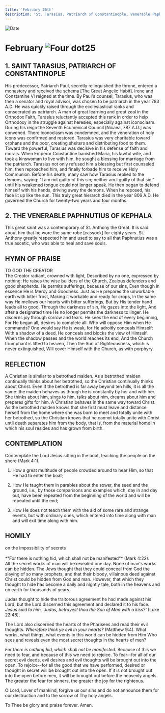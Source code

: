 ```yaml
---
title: 'February 25th'
description: 'St. Tarasius, Patriarch of Constantinople, Venerable Paphnutius of Kephala'
---
```


<RunningHead />
<Image src="/title-imprint.png" height={68} width={50} alt="Date" className="title-imprint"/>

# <div id="date">February <Image className="four-dot" src="/four-dot.png" height={15} width={15} alt="Four dot" />25</div>

## 1. SAINT TARASIUS, PATRIARCH OF CONSTANTINOPLE

His predecessor, Patriarch Paul, secretly relinquished the throne, entered a monastery and received the schema [The Great Angelic Habit]. Irene and Constantine VI reigned at the time. By Paul's counsel, Tarasius, who was then a senator and royal advisor, was chosen to be patriarch in the year 783 A.D. He was quickly raised through the ecclesiastical ranks and consecrated as patriarch. A man of great learning and great zeal in the Orthodox Faith, Tarasius reluctantly accepted this rank in order to help Orthodoxy in the struggle against heresies, especially against iconoclasm. During his reign the Seventh Ecumenical Council [Nicaea, 787 A.D.] was convened. There iconoclasm was condemned, and the veneration of holy icons was confirmed and restored. Tarasius was very charitable toward orphans and the poor, creating shelters and distributing food to them. Toward the powerful, Tarasius was decisive in his defense of faith and morals. When Emperor Constantine banished Maria, his lawful wife, and took a kinswoman to live with him, he sought a blessing for marriage from the patriarch. Tarasius not only refused him a blessing but first counseled him, then reproached him, and finally forbade him to receive Holy Communion. Before his death, many saw how Tarasius replied to the demons, saying: "I am not guilty of this sin; neither am I guilty of that sin," until his weakened tongue could not longer speak. He then began to defend himself with his hands, driving away the demons. When he reposed, his face lit up like the sun. This truly great hierarch died in the year 806 A.D. He governed the Church for twenty-two years and four months.

## 2. THE VENERABLE PAPHNUTIUS OF KEPHALA

This great saint was a contemporary of St. Anthony the Great. It is said about him that he wore the same robe [cassock] for eighty years. St. Anthony greatly respected him and used to say to all that Paphnutius was a true ascetic, who was able to heal and save souls.


## HYMN OF PRAISE
<div style={{textAlign:'center', color:'crimson', fontWeight:'bold'}}>
TO GOD THE CREATOR
</div>
The Creator radiant, crowned with light,  
Described by no one, expressed by nothing:  
He raises the wise builders of the Church,  
Zealous defenders and good shepherds.  
He permits sufferings, because of our sins,  
Even though in essence He is Mercy and Goodness.  
Just as He prepares the unworkable earth with bitter frost,  
Making it workable and ready for crops,  
In the same way He mellows our hearts with bitter sufferings,  
But by His tender hand leads all to good.  
Through the darkness of sin, He gazes into the light,  
And after a designated time He no longer permits the darkness to linger.  
He discerns joy through sorrow and tears.  
He sees the end of every beginning,  
For He began all, desires to complete all.  
Who will oppose Him when He commands?  
One would say He is weak, for He adroitly conceals Himself:  
With a shadow of a deed, He conceals and blocks the view of Himself.  
When the shadow passes and the world reaches its end,  
And the Church triumphant is lifted to heaven,  
Then the Sun of Righteousness, which is never extinguished,  
Will cover Himself with the Church, as with porphyry.  


## REFLECTION

A Christian is similar to a betrothed maiden. As a betrothed maiden continually thinks about her betrothed, so the Christian continually thinks about Christ. Even if the betrothed is far away beyond ten hills, it is all the same: the maiden behaves as though he is constantly by her and with her. She thinks about him, sings to him, talks about him, dreams about him and prepares gifts for him. A Christian behaves in the same way toward Christ. As the betrothed maiden knows that she first must leave and distance herself from the home where she was born to meet and totally unite with her betrothed, so the Christian knows that he cannot totally unite with Christ until death separates him from the body, that is, from the material home in which his soul resides and has grown from birth.


## CONTEMPLATION

Contemplate the Lord Jesus sitting in the boat, teaching the people on the shore (Mark 4:1).

1. How a great multitude of people crowded around to hear Him, so that He had to enter the boat;

2. How He taught them in parables about the sower, the seed and the ground, i.e., by those comparisons and examples which, day in and day out, have been repeated from the beginning of the world and will be repeated until the end;

3. How He does not teach them with the aid of some rare and strange events, but with ordinary ones, which entered into time along with man and will exit time along with him.


## HOMILY
<div style={{textAlign:'center', color:'crimson', fontWeight:'bold'}}>
on the impossibility of secrets
</div><br />
<div style={{textAlign:'right'}}>
*"For there is nothing hid, which shall not be manifested"* (Mark 4:22).
</div>
All the secret works of man will be revealed one day. None of man's works can be hidden. The Jews thought that they could conceal from God the slaying of so many prophets, and that their bloody, villainous deed against Christ could be hidden from God and man. However, that which they thought to hide has become a daily and nightly tale, both in the heavens and on earth for thousands of years.

Judas thought to hide the traitorous agreement he had made against his Lord, but the Lord discerned this agreement and declared it to his face. *Jesus said to him, 'Judas, betrayest thou the Son of Man with a kiss?'* (Luke 22:48).

The Lord also discerned the hearts of the Pharisees and read their evil thoughts. *Wherefore think ye evil in your hearts?* (Matthew 9:4). What works, what things, what events in this world can be hidden from Him Who sees and reveals even the most secret thoughts in the hearts of men?

*For there is nothing hid, which shall not be manifested.* Because of this we need to fear, and because of this we need to rejoice. To fear--for all of our secret evil deeds, evil desires and evil thoughts will be brought out into the open. To rejoice--for all the good that we have performed, desired or thought in secret will be brought out into the open. If it is not brought out into the open before men, it will be brought out before the heavenly angels. The greater the fear for sinners, the greater the joy for the righteous.

O Lord, Lover of mankind, forgive us our sins and do not announce them for our destruction and to the sorrow of Thy holy angels.

To Thee be glory and praise forever. Amen.